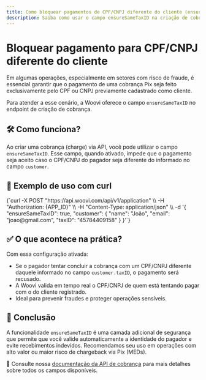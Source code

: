```yaml
---
title: Como bloquear pagamentos de CPF/CNPJ diferente do cliente (ensureSameTaxID)
description: Saiba como usar o campo ensureSameTaxID na criação de cobranças para garantir que o pagador seja o mesmo cliente previamente cadastrado.
---
```


# Bloquear pagamento para CPF/CNPJ diferente do cliente

Em algumas operações, especialmente em setores com risco de fraude, é essencial garantir que o pagamento de uma cobrança Pix seja feito exclusivamente pelo CPF ou CNPJ previamente cadastrado como cliente.

Para atender a esse cenário, a Woovi oferece o campo `ensureSameTaxID` no endpoint de criação de cobrança.

## :hammer_and_wrench: Como funciona?

Ao criar uma cobrança (charge) via API, você pode utilizar o campo `ensureSameTaxID`. Esse campo, quando ativado, impede que o pagamento seja aceito caso o CPF/CNPJ do pagador seja diferente do informado no campo `customer`.

## :rocket: Exemplo de uso com curl

<CodeBlock language="bash">
{`curl -X POST "https://api.woovi.com/api/v1/application" \\
-H "Authorization: {APP_ID}" \\
-H "Content-Type: application/json" \\
-d '{
  "ensureSameTaxID": true,
  "customer": {
    "name": "João",
    "email": "joao@gmail.com",
    "taxID": "45784409158"
  }
}'`}
</CodeBlock>

## :white_check_mark: O que acontece na prática?

Com essa configuração ativada:

- Se o pagador tentar concluir a cobrança com um CPF/CNPJ diferente daquele informado no campo `customer.taxID`, o pagamento será recusado.
- A Woovi valida em tempo real o CPF/CNPJ de quem está tentando pagar com o do cliente registrado.
- Ideal para prevenir fraudes e proteger operações sensíveis.

## :brain: Conclusão

A funcionalidade `ensureSameTaxID` é uma camada adicional de segurança que permite que você valide automaticamente a identidade do pagador e evite recebimentos indevidos. Recomendamos seu uso em operações com alto valor ou maior risco de chargeback via Pix (MEDs).

:blue_book: Consulte nossa [documentação da API de cobrança](https://developers.openpix.com.br/api#tag/chargeQRCode) para mais detalhes sobre todos os campos disponíveis. 